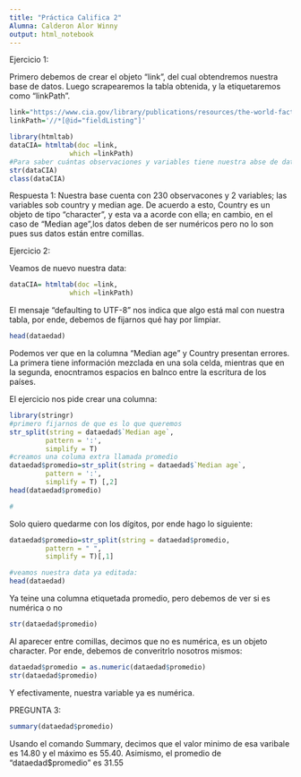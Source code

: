 ```yaml
---
title: "Práctica Califica 2"
Alumna: Calderon Alor Winny
output: html_notebook
---
```

Ejercicio 1:

Primero debemos de crear el objeto "link", del cual obtendremos nuestra base de datos. Luego scrapearemos la tabla obtenida, y la etiquetaremos como "linkPath".
```r
link="https://www.cia.gov/library/publications/resources/the-world-factbook/fields/343.html"
linkPath='//*[@id="fieldListing"]'

library(htmltab)
dataCIA= htmltab(doc =link,
               which =linkPath)
#Para saber cuántas observaciones y variables tiene nuestra abse de datos, usamos str:
str(dataCIA)
class(dataCIA)
```
Respuesta 1: Nuestra base cuenta con 230 observacones y 2 variables; las variables sob country y median age. De acuerdo a esto, Country es un objeto de tipo "character", y esta va a acorde con ella; en cambio, en el caso de "Median age",los datos deben de ser numéricos pero no lo son pues sus datos están entre comillas. 

Ejercicio 2:

Veamos de nuevo nuestra data:
```r
dataCIA= htmltab(doc =link,
               which =linkPath)
```
El mensaje "defaulting to UTF-8" nos indica que algo está mal con nuestra tabla, por ende,  debemos de fijarnos qué hay por limpiar.
```r
head(dataedad)
```
Podemos ver que en la columna "Median age" y Country presentan errores. La primera tiene información mezclada en una sola celda, mientras que en la segunda, enocntramos espacios en balnco entre la escritura de los países.



El ejercicio nos pide crear una columna:
```r

library(stringr)
#primero fijarnos de que es lo que queremos
str_split(string = dataedad$`Median age`,
         pattern = ':',
         simplify = T)
#creamos una columa extra llamada promedio
dataedad$promedio=str_split(string = dataedad$`Median age`,
         pattern = ':',
         simplify = T) [,2]
head(dataedad$promedio)

#
```

Solo quiero quedarme con los dígitos, por ende hago lo siguiente:
```r
dataedad$promedio=str_split(string = dataedad$promedio,
         pattern = " ",
         simplify = T)[,1]

#veamos nuestra data ya editada:
head(dataedad)
```
Ya teine una columna etiquetada promedio, pero debemos de ver si es numérica o no
```r
str(dataedad$promedio)
```
Al aparecer entre comillas, decimos que no es numérica, es un objeto character. Por ende, debemos de converitrlo nosotros mismos:
```r
dataedad$promedio = as.numeric(dataedad$promedio)
str(dataedad$promedio)
```
Y efectivamente, nuestra variable ya es numérica.


PREGUNTA 3:

```r
summary(dataedad$promedio)
```
Usando el comando Summary, decimos que el valor minimo de esa varibale es 14.80 y el máximo es 55.40. Asimismo, el promedio de "dataedad$promedio" es 31.55 









